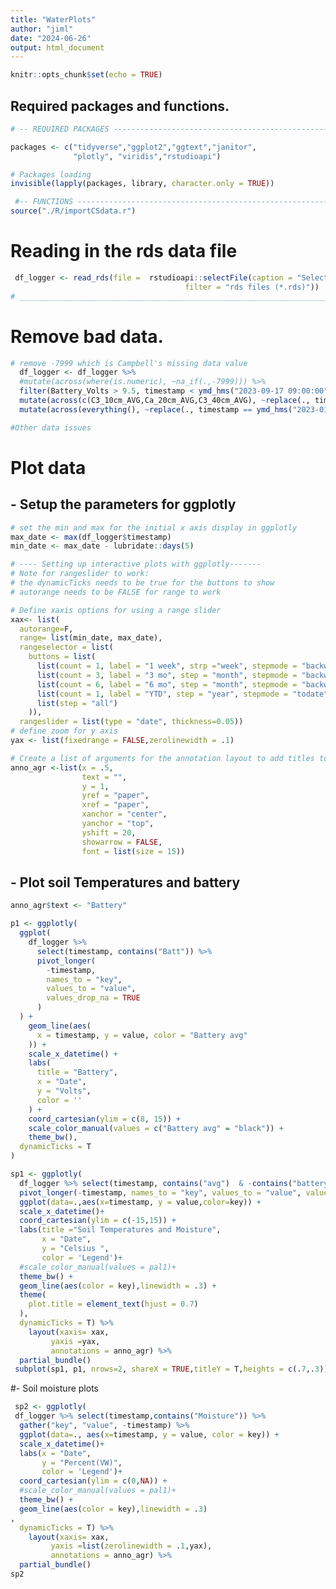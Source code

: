 ```yaml
---
title: "WaterPlots"
author: "jiml"
date: "2024-06-26"
output: html_document
---
```


```r
knitr::opts_chunk$set(echo = TRUE)
```

## Required packages and functions.

```r
# -- REQUIRED PACKAGES -------------------------------------------------------

packages <- c("tidyverse","ggplot2","ggtext","janitor",
              "plotly", "viridis","rstudioapi")

# Packages loading
invisible(lapply(packages, library, character.only = TRUE))

 #-- FUNCTIONS ---------------------------------------------------------------
source("./R/importCSdata.r")

```
# Reading in the rds data file

```r

 df_logger <- read_rds(file =  rstudioapi::selectFile(caption = "Select logger data rds file",
                                       filter = "rds files (*.rds)"))
# _______________________________________________________________________________

```
# Remove bad data.

```r
# remove -7999 which is Campbell's missing data value
  df_logger <- df_logger %>% 
  #mutate(across(where(is.numeric), ~na_if(.,-7999))) %>%
  filter(Battery_Volts > 9.5, timestamp < ymd_hms("2023-09-17 09:00:00", tz ="Etc/GMT+9")) #%>% 
  mutate(across(c(C3_10cm_AVG,Ca_20cm_AVG,C3_40cm_AVG), ~replace(., timestamp > ymd_hms("2023-08-26 04:00:00",tz ="Etc/GMT+9"), NA))) %>% 
  mutate(across(everything(), ~replace(., timestamp == ymd_hms("2023-01-11 09:00:00",tz ="Etc/GMT+9"), NA)))

#Other data issues


```
# Plot data
## - Setup the parameters for ggplotly
```r
# set the min and max for the initial x axis display in ggplotly
max_date <- max(df_logger$timestamp)
min_date <- max_date - lubridate::days(5) 

# ---- Setting up interactive plots with ggplotly-------
# Note for rangeslider to work:
# the dynamicTicks needs to be true for the buttons to show
# autorange needs to be FALSE for range to work

# Define xaxis options for using a range slider
xax<- list( 
  autorange=F,
  range= list(min_date, max_date),
  rangeselector = list(
    buttons = list(
      list(count = 1, label = "1 week", strp ="week", stepmode = "backward"),
      list(count = 3, label = "3 mo", step = "month", stepmode = "backward"),
      list(count = 6, label = "6 mo", step = "month", stepmode = "backward"),
      list(count = 1, label = "YTD", step = "year", stepmode = "todate"),
      list(step = "all")
    )),
  rangeslider = list(type = "date", thickness=0.05))
# define zoom for y axis
yax <- list(fixedrange = FALSE,zerolinewidth = .1)

# Create a list of arguments for the annotation layout to add titles to the subplots
anno_agr <-list(x = .5,
                text = "",
                y = 1,
                yref = "paper",
                xref = "paper",
                xanchor = "center",
                yanchor = "top",
                yshift = 20,
                showarrow = FALSE,
                font = list(size = 15))
```
## - Plot soil Temperatures and battery

``` r
anno_agr$text <- "Battery"

p1 <- ggplotly(
  ggplot(
    df_logger %>%
      select(timestamp, contains("Batt")) %>%
      pivot_longer(
        -timestamp,
        names_to = "key",
        values_to = "value",
        values_drop_na = TRUE
      )
  ) +
    geom_line(aes(
      x = timestamp, y = value, color = "Battery avg"
    )) +
    scale_x_datetime() +
    labs(
      title = "Battery",
      x = "Date",
      y = "Volts",
      color = ''
    ) +
    coord_cartesian(ylim = c(8, 15)) +
    scale_color_manual(values = c("Battery avg" = "black")) +
    theme_bw(),
  dynamicTicks = T  
)

sp1 <- ggplotly(
  df_logger %>% select(timestamp, contains("avg")  & -contains("battery")) %>%                                                
  pivot_longer(-timestamp, names_to = "key", values_to = "value", values_drop_na = TRUE) %>%
  ggplot(data=.,aes(x=timestamp, y = value,color=key)) +
  scale_x_datetime()+
  coord_cartesian(ylim = c(-15,15)) +
  labs(title ="Soil Temperatures and Moisture",
       x = "Date",
       y = "Celsius ",
       color = 'Legend')+
  #scale_color_manual(values = pal1)+
  theme_bw() +
  geom_line(aes(color = key),linewidth = .3) +
  theme(
    plot.title = element_text(hjust = 0.7)
  ),
  dynamicTicks = T) %>% 
    layout(xaxis= xax,
         yaxis =yax,
         annotations = anno_agr) %>% 
  partial_bundle()
 subplot(sp1, p1, nrows=2, shareX = TRUE,titleY = T,heights = c(.7,.3))
``` 
 #- Soil moisture plots
 
``` r
 
 sp2 <- ggplotly(
 df_logger %>% select(timestamp,contains("Moisture")) %>%
  gather("key", "value", -timestamp) %>%
  ggplot(data=., aes(x=timestamp, y = value, color = key)) +
  scale_x_datetime()+
  labs(x = "Date",
       y = "Percent(VW)",
       color = 'Legend')+
  coord_cartesian(ylim = c(0,NA)) +
  #scale_color_manual(values = pal1)+
  theme_bw() +
  geom_line(aes(color = key),linewidth = .3) 
,
  dynamicTicks = T) %>% 
    layout(xaxis= xax,
         yaxis =list(zerolinewidth = .1,yax),
         annotations = anno_agr) %>% 
  partial_bundle()
sp2

```